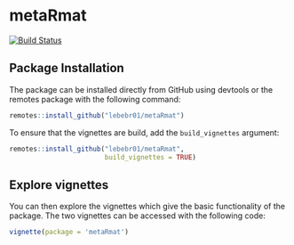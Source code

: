 # metaRmat

[![Build Status](https://travis-ci.org/lebebr01/metaRmat.svg?branch=master)](https://travis-ci.org/lebebr01/metaRmat)

## Package Installation

The package can be installed directly from GitHub using devtools or the remotes package with the following command:

```r
remotes::install_github("lebebr01/metaRmat")
```

To ensure that the vignettes are build, add the `build_vignettes` argument:

```r
remotes::install_github("lebebr01/metaRmat",
                        build_vignettes = TRUE)
```

## Explore vignettes
You can then explore the vignettes which give the basic functionality of the package. The two vignettes can be accessed with the following code:

```r
vignette(package = 'metaRmat')
```

